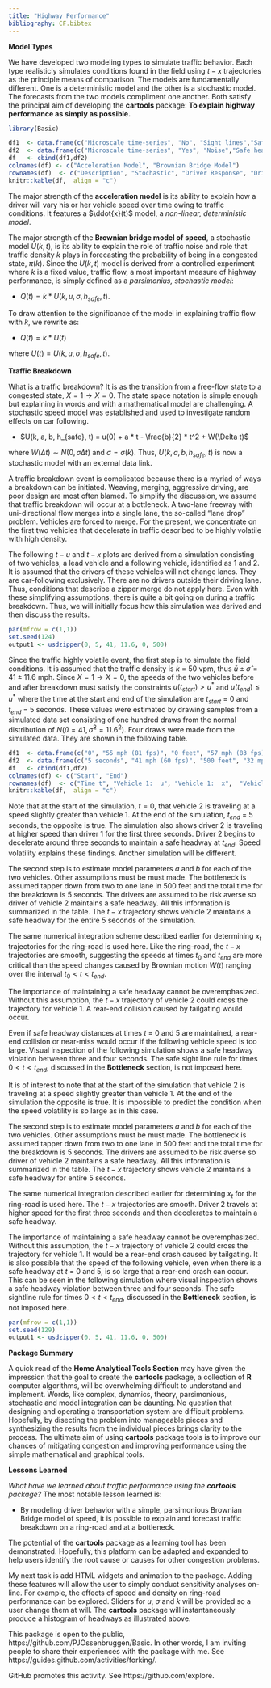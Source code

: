 ```yaml
---
title: "Highway Performance"
bibliography: CF.bibtex
---
```


__Model Types__

We have developed two modeling types to simulate traffic behavior.  Each type realisticly simulates conditions found in the field  using $t-x$ trajectories as the principle means of comparison. The models  are fundamentally different. One is a deterministic model and the other is a stochastic model. The forecasts from the two models compliment one another. Both satisfy the principal aim of developing the __cartools__ package: __To explain highway performance as simply as possible.__  

```r
library(Basic)
```



``` r

df1  <- data.frame(c("Microscale time-series", "No", "Sight lines","Safe headway", "No"))
df2  <- data.frame(c("Microscale time-series", "Yes", "Noise","Safe headway", "Yes"))
df   <- cbind(df1,df2)
colnames(df) <- c("Acceleration Model", "Brownian Bridge Model")
rownames(df)  <- c("Description", "Stochastic", "Driver Response", "Driver Risk Aversion", "Empirical Data Link")
knitr::kable(df,  align = "c")
```

The major strength of the  __acceleration model__ is its ability to explain how a driver will vary his or her vehicle speed over time owing to traffic conditions. It features a $\ddot{x}(t)$ model, a _non-linear, deterministic model_. 

The major strength of the __Brownian bridge model of speed__, a stochastic model $U(k,t)$, is its ability to explain the role of traffic noise and role that traffic density $k$ plays in forecasting the probability of being in a congested state, $\pi(k).$ Since the $U(k,t)$ model is derived from a controlled experiment where $k$ is a fixed value, traffic flow, a most important measure of highway performance, is simply defined as a _parsimonius, stochastic model_:

* $Q(t)  = k * U(k, u, \sigma, h_{safe}, t)$.

To draw attention to the significance of the model in explaining traffic flow with $k$, we rewrite as:

* $Q(t)  = k * U(t)$

where $U(t) = U(k, u, \sigma, h_{safe}, t)$.



__Traffic Breakdown__ 

What is a traffic breakdown?  It is as the transition from a free-flow state to a congested state, $X = 1 \rightarrow X = 0$. The state space notation is simple enough but explaining in words and with a mathematical model are challenging. A stochastic speed model was established and used to investigate random effects on car following. 

* $U(k, a, b, h_{safe}, t) =  u(0) +  a * t - \frac{b}{2} * t^2 + W(\Delta t)$

where $W(\Delta t) \sim N(0, \sigma \Delta t)$ and  $\sigma = \sigma(k)$. Thus, $U(k, a, b, h_{safe}, t)$ is now a stochastic model with an external data link.  

A traffic breakdown event is complicated because there is a myriad of ways a breakdown can be initiated. Weaving, merging, aggressive driving, are poor design are most often blamed. To simplify the discussion, we assume that traffic breakdown will occur at a bottleneck. A  two-lane freeway with uni-directional flow merges into a single lane, the so-called "lane drop" problem. Vehicles are forced to merge. For the present, we concentrate on the first two vehicles that decelerate in traffic described to be highly volatile with high density.  

The following $t-u$ and $t-x$ plots are derived from  a simulation consisting of two vehicles, a lead vehicle and a following vehicle, identified as  1 and 2. It is assumed that the drivers of these vehicles will not change lanes. They are car-following exclusively. There are no drivers outside their driving lane. Thus, conditions that describe a zipper merge do not apply here.  Even with these simplifying assumptions, there is quite a bit going on during a traffic breakdown. Thus, we will initially focus  how this simulation was derived and then discuss the results.


```r
par(mfrow = c(1,1))
set.seed(124)
output1 <- usdzipper(0, 5, 41, 11.6, 0, 500)

```

Since the traffic highly volatile event, the first step is to simulate the field conditions. It is assumed that the traffic density is $k$ = 50 vpm, thus $\bar{u} \pm \hat{\sigma} = 41 \pm 11.6$ mph. Since $X = 1 \rightarrow X = 0$, the speeds of the two vehicles before and after breakdown must satisfy the constraints $u(t_{start}) > u^*$ and $u(t_{end}) \le u^*$ where the time at the start and end of the simulation are $t_{start}$ = 0 and $t_{end}$ = 5 seconds. These values were estimated by drawing samples from a simulated data set consisting of one hundred draws from the normal distribution of $N(\bar{u} = 41, \hat{\sigma}^2 = 11.6^2)$. Four draws were made from the simulated data. They are shown in the following table. 

``` r

df1  <- data.frame(c("0", "55 mph (81 fps)", "0 feet", "57 mph (83 fps)", "-68 feet"))
df2  <- data.frame(c("5 seconds", "41 mph (60 fps)", "500 feet", "32 mph (47 fps)", "455 feet"))
df   <- cbind(df1,df2)
colnames(df) <- c("Start", "End")
rownames(df)  <- c("Time t", "Vehicle 1:  u", "Vehicle 1:  x",  "Vehicle 2:  u", "Vehicle 2:  x")
knitr::kable(df,  align = "c")
```


Note that at the start of the simulation, $t = 0$, that vehicle 2 is traveling at a speed slightly greater than vehicle 1. At the end of the simulation, $t_{end}$ = 5 seconds, the opposite is true.  The simulation also shows driver 2 is traveling at higher speed than driver 1 for the first three seconds. Driver 2 begins to  decelerate around three seconds to maintain a safe headway at $t_{end}$. Speed volatility explains these findings. Another simulation will be different.

The second step is to estimate model parameters $a$ and $b$ for each of the two vehicles. Other assumptions must be must made. The bottleneck is assumed tapper down from two to one lane in 500 feet and the total time for the breakdown is 5 seconds. The drivers are assumed to be risk averse so driver of vehicle 2 maintains a safe headway. All this information is summarized in the table. The $t-x$ trajectory shows vehicle 2 maintains a safe headway for the entire 5 seconds of the simulation. 

The same numerical integration scheme described earlier for determining $x_t$ trajectories for the ring-road is used here. Like the ring-road, the $t-x$ trajectories are smooth, suggesting the speeds at times $t_0$ and $t_{end}$ are more critical than the speed changes caused by Brownian motion $W(t)$ ranging over the interval $t_0 < t < t_{end}$. 

The importance of maintaining a safe headway cannot be overemphasized. Without this assumption, the $t-x$ trajectory of vehicle 2 could cross the trajectory for vehicle 1. A rear-end collision caused by tailgating would occur.  

Even if  safe headway distances at times $t$ = 0 and 5 are maintained,  a rear-end collision or near-miss would occur if the following vehicle speed is  too large.  Visual inspection of the following simulation shows a safe headway violation between three and four seconds. The safe sight line rule for times $0 < t < t_{end}$, discussed in the __Bottleneck__ section,  is not imposed here. 


It is of interest to note that at the start of the simulation that vehicle 2 is traveling at a speed slightly greater than vehicle 1. At the end of the simulation the opposite is true. It is impossible to predict the condition when the speed volatility is so large as in this case. 

The second step is to estimate model parameters $a$ and $b$ for each of the two vehicles. Other assumptions must be must made. The bottleneck is assumed tapper down from two to one lane in 500 feet and the total time for the breakdown is 5 seconds. The drivers are assumed to be risk averse so driver of vehicle 2 maintains a safe headway. All this information is summarized in the table. The $t-x$ trajectory shows vehicle 2 maintains a safe headway for entire 5 seconds. 

The same numerical integration described earlier for determining $x_t$ for the ring-road is used here. The $t-x$ trajectories are smooth. Driver 2 travels at higher speed for the first three seconds and then decelerates to maintain a safe headway. 

The importance of maintaining a safe headway cannot be overemphasized. Without this assumption, the $t-x$ trajectory of vehicle 2 could cross the trajectory for vehicle 1. It would be a rear-end crash caused by tailgating. It is also possible that the speed of the following vehicle, even when there is a safe headway at $t$ = 0 and 5, is so large that a rear-end crash can occur. This can be seen in the following simulation where visual inspection shows a safe headway violation between three and four seconds. The safe sightline rule for times $0 < t < t_{end}$, discussed in the __Bottleneck__ section,  is not imposed here. 


```r
par(mfrow = c(1,1))
set.seed(129)
output1 <- usdzipper(0, 5, 41, 11.6, 0, 500)

```



__Package Summary__ 

A quick read of the __Home Analytical Tools Section__ may have given the impression that the goal to create the __cartools__ package, a collection of __R__ computer algorithms, will be overwhelming difficult to understand and implement. Words, like complex, dynamics, theory, parsimonious, stochastic and model integration can be daunting. No question that designing and operating a transportation system are difficult problems. Hopefully, by disecting the problem into manageable pieces and synthesizing the  results from the individual pieces brings clarity to the process. The ultimate aim of using __cartools__ package tools is to improve our chances of mitigating congestion and improving performance using the simple mathematical and graphical tools.


__Lessons Learned__

_What have we learned about traffic performance using the __cartools__ package?_ The most notable lesson learned is:

* By modeling driver behavior with a simple, parsimonious  Brownian Bridge model of speed, it is possible to explain and forecast  traffic  breakdown on a ring-road and at a bottleneck.  

The potential of the __cartools__ package as a learning tool has been demonstrated. Hopefully, this platform can be adapted and expanded to help users  identify the root cause or causes for other congestion problems. 

My next task is add HTML widgets and animation  to the package. Adding these features will allow the user to simply conduct sensitivity analyses on-line. For example, the effects of speed  and density on ring-road performance can be explored. Sliders for $u$, $\sigma$ and $k$ will be provided so a user change them at will. The __cartools__ package will instantaneously produce a histogram of headways as illustrated above.

This package is open to the public, https://github.com/PJOssenbruggen/Basic. In other words, I am inviting people to share their experiences with the package with me. See https://guides.github.com/activities/forking/. 

GitHub promotes this activity. See https://github.com/explore. 

